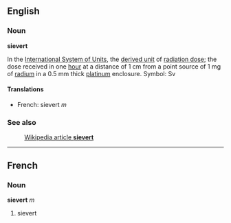 ==English==
===Noun===
'''sievert''' 

In the [[International System of Units]], the [[derived unit]] of [[radiation dose]]; the dose received in one [[hour]] at a distance of 1 cm from a point source of 1 mg of [[radium]] in a 0.5 mm thick [[platinum]] enclosure.  Symbol: Sv

====Translations====
*French: sievert ''m'' 

===See also===
:[[en:sievert|Wikipedia article '''sievert''']]

----
==French==
===Noun===
'''sievert''' ''m''

#sievert